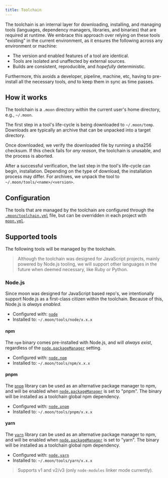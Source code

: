 ```yaml
---
title: Toolchain
---
```


The toolchain is an internal layer for downloading, installing, and managing tools (languages,
dependency managers, libraries, and binaries) that are required at runtime. We embrace this approach
over relying on these tools "existing" in the current environment, as it ensures the following
across any environment or machine:

- The version and enabled features of a tool are identical.
- Tools are isolated and unaffected by external sources.
- Builds are consistent, reproducible, and _hopefully_ deterministic.

Furthermore, this avoids a developer, pipeline, machine, etc, having to pre-install all the
necessary tools, _and_ to keep them in sync as time passes.

## How it works

The toolchain is a `.moon` directory within the current user's home directory, e.g., `~/.moon`.

The first step in a tool's life-cycle is being downloaded to `~/.moon/temp`. Downloads are typically
an archive that can be unpacked into a target directory.

Once downloaded, we verify the downloaded file by running a sha256 checksum. If this check fails for
_any reason_, the toolchain is unusable, and the process is aborted.

After a successful verification, the last step in the tool's life-cycle can begin, installation.
Depending on the type of download, the installation process may differ. For archives, we unpack the
tool to `~/.moon/tools/<name>/<version>`.

## Configuration

The tools that are managed by the toolchain are configured through the
[`.moon/toolchain.yml`](../config/toolchain) file, but can be overridden in each project with
[`moon.yml`](../config/project).

## Supported tools

The following tools will be managed by the toolchain.

> Although the toolchain was designed for JavaScript projects, mainly powered by Node.js tooling, we
> will support other languages in the future when deemed necessary, like Ruby or Python.

### Node.js

Since moon was designed for JavaScript based repo's, we intentionally support Node.js as a
first-class citizen within the toolchain. Because of this, Node.js is _always enabled_.

- Configured with: [`node`](../config/toolchain#node)
- Installed to: `~/.moon/tools/node/x.x.x`

#### npm

The `npm` binary comes pre-installed with Node.js, and will _always exist_, regardless of the
[`node.packageManager`](../config/toolchain#packagemanager) setting.

- Configured with: [`node.npm`](../config/toolchain#npm-pnpm-yarn)
- Installed to: `~/.moon/tools/npm/x.x.x`

#### pnpm

The [`pnpm`](https://pnpm.io) library can be used as an alternative package manager to npm, and will
be enabled when [`node.packageManager`](../config/toolchain#packagemanager) is set to "pnpm". The
binary will be installed as a toolchain global npm dependency.

- Configured with: [`node.pnpm`](../config/toolchain#npm-pnpm-yarn)
- Installed to: `~/.moon/tools/pnpm/x.x.x`

#### yarn

The [`yarn`](https://yarnpkg.com) library can be used as an alternative package manager to npm, and
will be enabled when [`node.packageManager`](../config/toolchain#packagemanager) is set to "yarn".
The binary will be installed as a toolchain global npm dependency.

- Configured with: [`node.yarn`](../config/toolchain#npm-pnpm-yarn)
- Installed to: `~/.moon/tools/yarn/x.x.x`

> Supports v1 and v2/v3 (only `node-modules` linker mode currently).
